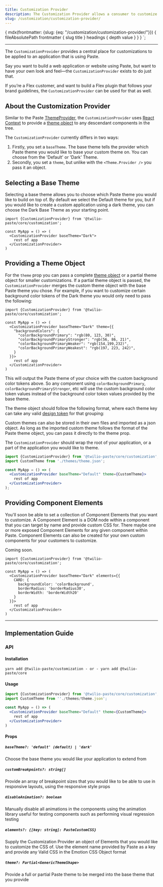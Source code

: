 ```yaml
---
title: Customization Provider
description: The Customization Provider allows a consumer to customize the style of Paste components.
slug: /customization/customization-provider/
---
```



  {
    mdx(frontmatter: {slug: {eq: "/customization/customization-provider/"}}) {
      fileAbsolutePath
      frontmatter {
        slug
        title
      }
      headings {
        depth
        value
      }
    }
  }
`;

<ComponentHeader
  name={props.pageContext.frontmatter.title}
  categoryRoute={SidebarCategoryRoutes.CUSTOMIZATION}
  githubUrl="https://github.com/twilio-labs/paste/tree/main/packages/paste-customization"
  storybookUrl="?path=/story/theme-customization--provider"
  packageName={PackageJSON.name}
  version={PackageJSON.version}
  description={PackageJSON.description}
/>

---

<contentwrapper>

<PageAside data={props.data.mdx} />

<content>

The `CustomizationProvider` provides a central place for customizations to be applied to an application that is using Paste.

Say you want to build a web application or website using Paste, but want to have your own look and feel—the `CustomizationProvider` exists to do just that.

If you&rsquo;re a Flex customer, and want to build a Flex plugin that follows your brand guidelines, the `CustomizationProvider` can be used for that as well.

## About the Customization Provider

Similar to the Paste [ThemeProvider](/theme), the `CustomizationProvider` uses [React Context](https://reactjs.org/docs/context.html) to provide a [theme object](/theme/#theme) to any descendant components in the tree.

The `CustomizationProvider` currently differs in two ways:

1. Firstly, you set a `baseTheme`. The base theme tells the provider which Paste theme you would like to base your custom theme on. You can choose from the 'Default' or 'Dark' Theme.
2. Secondly, you set a `theme`, but unlike with the `<Theme.Provider />` you pass it an object.

## Selecting a Base Theme

Selecting a base theme allows you to choose which Paste theme you would like to build on top of. By default we select the Default theme for you, but if you would like to create a custom application using a dark theme, you can choose the Dark Base Theme as your starting point.

```
import {CustomizationProvider} from '@twilio-paste/core/customization';

const MyApp = () => (
  <CustomizationProvider baseTheme="Dark">
    rest of app
  </CustomizationProvider>
)
```

## Providing a Theme Object

For the `theme` prop you can pass a complete [theme object](/theme/#theme) or a partial theme object for smaller customizations. If a partial theme object is passed, the `CustomizationProvider` merges the custom theme object with the base Paste theme you chose. For example, if you want to customize certain background color tokens of the Dark theme you would only need to pass the following:

```
import {CustomizationProvider} from '@twilio-paste/core/customization';

const MyApp = () => (
  <CustomizationProvider baseTheme="Dark" theme={{
    "backgroundColors": {
      "colorBackgroundPrimary": "rgb(80, 123, 30)",
      "colorBackgroundPrimaryStronger": "rgb(56, 86, 21)",
      "colorBackgroundPrimaryWeaker": "rgb(154,199,232)",
      "colorBackgroundPrimaryWeakest": "rgb(197, 223, 242)",
    }
  }}>
    rest of app
  </CustomizationProvider>
)
```

This will output the Paste theme of your choice with the custom background color tokens above. So any component using `colorBackgroundPrimary`, `colorBackgroundPrimaryStronger`, etc will use the custom background color token values instead of the background color token values provided by the base theme.

The theme object should follow the following format, where each theme key can take any valid [design token](/tokens) for that grouping:

<ThemeObjectDisplay />

Custom themes can also be stored in their own files and imported as a json object. As long as the imported custom theme follows the format of the Paste theme object, you can pass it directly to the theme prop.

The `CustomizationProvider` should wrap the root of your application, or a part of the application you would like to theme.

```jsx
import {CustomizationProvider} from '@twilio-paste/core/customization';
import CustomTheme from './themes/theme.json';

const MyApp = () => (
  <CustomizationProvider baseTheme="Default" theme={CustomTheme}>
    rest of app
  </CustomizationProvider>
);
```

## Providing Component Elements

You'll soon be able to set a collection of Component Elements that you want to customize. A Component Element is a DOM node within a component that you can target by name and provide custom CSS for. There maybe one or more exposed Component Elements for any given component within Paste. Component Elements can also be created for your own custom components for your customers to customize.

Coming soon.

```
import {CustomizationProvider} from '@twilio-paste/core/customization';

const MyApp = () => (
  <CustomizationProvider baseTheme="Dark" elements={{
    CARD: {
      backgroundColor: 'colorBackground',
      borderRadius: 'borderRadius30',
      borderWidth: 'borderWidth20'
    }
  }}>
    rest of app
  </CustomizationProvider>
)
```

---

## Implementation Guide

### API

#### Installation

```
yarn add @twilio-paste/customization - or - yarn add @twilio-paste/core
```

#### Usage

```jsx
import {CustomizationProvider} from '@twilio-paste/core/customization';
import CustomTheme from ''./themes/theme.json';

const MyApp = () => (
  <CustomizationProvider baseTheme="Default" theme={CustomTheme}>
    rest of app
  </CustomizationProvider>
)
```

#### Props

##### `baseTheme?: 'default' (default) | 'dark'`

Choose the base theme you would like your application to extend from

##### `customBreakpoints?: string[]`

Provide an array of breakpoint sizes that you would like to be able to use in responsive layouts, using the responsive style props

##### `disableAnimation?: boolean`

Manually disable all animations in the components using the animation library useful for testing components such as performing visual regression testing

##### `elements?: {[key: string]: PasteCustomCSS}`

Supply the Customization Provider an object of Elements that you would like to customize the CSS of. Use the element name provided by Paste as a key and provide any Valid CSS in the Emotion CSS Object format

##### `theme?: Partial<GenericThemeShape>`

Provide a full or partial Paste theme to be merged into the base theme that you provide

<ChangelogRevealer>
  <Changelog />
</ChangelogRevealer>

</content>

</contentwrapper>
